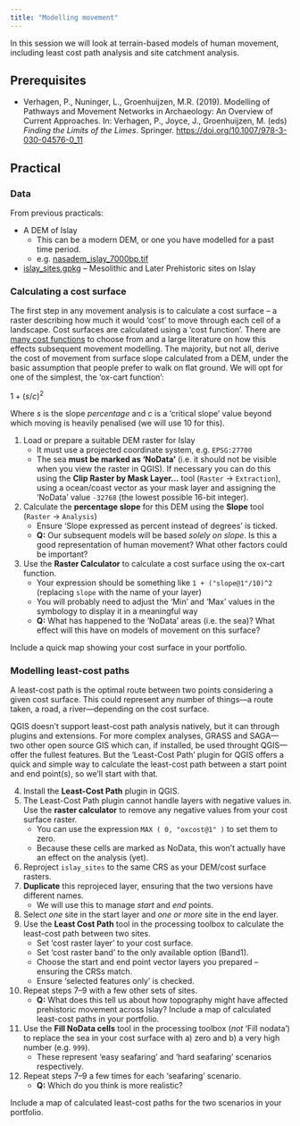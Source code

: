 ```yaml
---
title: "Modelling movement"
---
```


In this session we will look at terrain-based models of human movement, including least cost path analysis and site catchment analysis.

## Prerequisites

* Verhagen, P., Nuninger, L., Groenhuijzen, M.R. (2019). Modelling of Pathways and Movement Networks in Archaeology: An Overview of Current Approaches. In: Verhagen, P., Joyce, J., Groenhuijzen, M. (eds) *Finding the Limits of the Limes*. Springer. <https://doi.org/10.1007/978-3-030-04576-0_11>

## Practical

### Data

From previous practicals:

* A DEM of Islay
  * This can be a modern DEM, or one you have modelled for a past time period.
  * e.g. [nasadem_islay_7000bp.tif](islay/data/dem/nasadem_islay_7000bp.tif)
* [islay_sites.gpkg](islay/data/islay_sites.gpkg) – Mesolithic and Later Prehistoric sites on Islay

### Calculating a cost surface

The first step in any movement analysis is to calculate a cost surface – a raster describing how much it would 'cost' to move through each cell of a landscape.
Cost surfaces are calculated using a 'cost function'.
There are [many cost functions](https://intarch.ac.uk/journal/issue36/herzog_index.html) to choose from and a large literature on how this effects subsequent movement modelling.
The majority, but not all, derive the cost of movement from surface slope calculated from a DEM, under the basic assumption that people prefer to walk on flat ground.
We will opt for one of the simplest, the 'ox-cart function': 

$1 + (s/c)^2$

Where $s$ is the slope *percentage* and $c$ is a 'critical slope' value beyond which moving is heavily penalised (we will use 10 for this).

1. Load or prepare a suitable DEM raster for Islay
    * It must use a projected coordinate system, e.g. `EPSG:27700`
    * The sea **must be marked as 'NoData'** (i.e. it should not be visible when you view the raster in QGIS). If necessary you can do this using the **Clip Raster by Mask Layer...** tool (`Raster` → `Extraction`), using a ocean/coast vector as your mask layer and assigning the 'NoData' value `-32768` (the lowest possible 16-bit integer).
2. Calculate the **percentage slope** for this DEM using the **Slope** tool (`Raster` → `Analysis`)
    * Ensure 'Slope expressed as percent instead of degrees' is ticked.
    * **Q:** Our subsequent models will be based *solely on slope*. Is this a good representation of human movement? What other factors could be important?
3. Use the **Raster Calculator** to calculate a cost surface using the ox-cart function.
    * Your expression should be something like `1 + ("slope@1"/10)^2` (replacing `slope` with the name of your layer)
    * You will probably need to adjust the 'Min' and 'Max' values in the symbology to display it in a meaningful way
    * **Q:** What has happened to the 'NoData' areas (i.e. the sea)? What effect will this have on models of movement on this surface?

Include a quick map showing your cost surface in your portfolio.

### Modelling least-cost paths

A least-cost path is the optimal route between two points considering a given cost surface.
This could represent any number of things—a route taken, a road, a river—depending on the cost surface.

QGIS doesn't support least-cost path analysis natively, but it can through plugins and extensions.
For more complex analyses, GRASS and SAGA—two other open source GIS which can, if installed, be used throught QGIS—offer the fullest features.
But the 'Least-Cost Path' plugin for QGIS offers a quick and simple way to calculate the least-cost path between a start point and end point(s), so we'll start with that.

<!--
QGIS doesn't support least cost path analysis natively, but it can interface with GRASS, an older open source GIS that does.
Some tools for least cost path analysis can also be found in QGIS plugins and in SAGA (another open source GIS that can interface with QGIS), but we'll stick with GRASS.


4. Verify that GRASS is installed on your system and detected by QGIS.
    * If it is correctly installed and set up, you should see GRASS tools in the **processing toolbox**.
-->

4. Install the **Least-Cost Path** plugin in QGIS.
5. The Least-Cost Path plugin cannot handle layers with negative values in. Use the **raster calculator** to remove any negative values from your cost surface raster.
    * You can use the expression `MAX ( 0, "oxcost@1" )` to set them to zero.
    * Because these cells are marked as NoData, this won't actually have an effect on the analysis (yet).
6. Reproject `islay_sites` to the same CRS as your DEM/cost surface rasters.
7. **Duplicate** this reprojeced layer, ensuring that the two versions have different names.
    * We will use this to manage *start* and *end* points.
8. Select *one* site in the start layer and *one or more* site in the end layer. 
9. Use the **Least Cost Path** tool in the processing toolbox to calculate the least-cost path between two sites.
    * Set 'cost raster layer' to your cost surface.
    * Set 'cost raster band' to the only available option (Band1).
    * Choose the start and end point vector layers you prepared – ensuring the CRSs match.
    * Ensure 'selected features only' is checked.
10. Repeat steps 7–9 with a few other sets of sites.
    * **Q:** What does this tell us about how topography might have affected prehistoric movement across Islay?
Include a map of calculated least-cost paths in your portfolio.

11. Use the **Fill NoData cells** tool in the processing toolbox (*not* 'Fill nodata') to replace the sea in your cost surface with a) zero and b) a very high number (e.g. `999`).
    * These represent 'easy seafaring' and 'hard seafaring' scenarios respectively.
12. Repeat steps 7–9 a few times for each 'seafaring' scenario.
    * **Q:** Which do you think is more realistic?

Include a map of calculated least-cost paths for the two scenarios in your portfolio.

<!--
### Calculating an accumulated cost surface (cost–distance)

### Modelling site catchment

* Simple catchment (buffer)
* Cost-surface catchment
--->
